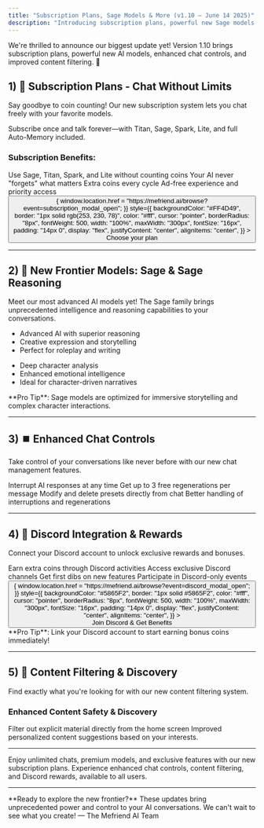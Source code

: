 ```yaml
---
title: "Subscription Plans, Sage Models & More (v1.10 – June 14 2025)"
description: "Introducing subscription plans, powerful new Sage models, enhanced chat controls, and improved content filtering."
---
```


<Tabs>
  <Tab title="What's New">
    We're thrilled to announce our biggest update yet! Version 1.10 brings
    subscription plans, powerful new AI models, enhanced chat controls, and
    improved content filtering. 🚀
  </Tab>
</Tabs>

## 1) 💎 Subscription Plans - Chat Without Limits

Say goodbye to coin counting! Our new subscription system lets you chat freely with your favorite models.

<Check>
  Subscribe once and talk forever—with Titan, Sage, Spark, Lite, and full
  Auto-Memory included.
</Check>

### Subscription Benefits:

<CardGroup cols={2}>
  <Card title="Limitless Chats" icon="infinity">
    Use Sage, Titan, Spark, and Lite without counting coins
  </Card>
  <Card title="Free Auto-Memory" icon="brain">
    Your AI never "forgets" what matters
  </Card>
  <Card title="Monthly Bonus" icon="gift">
    Extra coins every cycle
  </Card>
  <Card title="Premium Features" icon="crown">
    Ad-free experience and priority access
  </Card>
</CardGroup>

<div align="center">
  <button
    onClick={() => {
      window.location.href =
        "https://mefriend.ai/browse?event=subscription_modal_open";
    }}
    style={{
      backgroundColor: "#FF4D49",
      border: "1px solid rgb(253, 230, 78)",
      color: "#fff",
      cursor: "pointer",
      borderRadius: "8px",
      fontWeight: 500,
      width: "100%",
      maxWidth: "300px",
      fontSize: "16px",
      padding: "14px 0",
      display: "flex",
      justifyContent: "center",
      alignItems: "center",
    }}
  >
    <div>Choose your plan</div>
  </button>
</div>

---

## 2) 🧠 New Frontier Models: Sage & Sage Reasoning

Meet our most advanced AI models yet! The Sage family brings unprecedented intelligence and reasoning capabilities to your conversations.

<CardGroup cols={2}>
  <Card title="Sage" icon="brain">
    <ul>
      <li>Advanced AI with superior reasoning</li>
      <li>Creative expression and storytelling</li>
      <li>Perfect for roleplay and writing</li>
    </ul>
  </Card>

  <Card title="Sage Reasoning" icon="lightbulb">
    <ul>
      <li>Deep character analysis</li>
      <li>Enhanced emotional intelligence</li>
      <li>Ideal for character-driven narratives</li>
    </ul>
  </Card>
</CardGroup>

<Info>
  **Pro Tip**: Sage models are optimized for immersive storytelling and complex
  character interactions.
</Info>

---

## 3) ⏹️ Enhanced Chat Controls

Take control of your conversations like never before with our new chat management features.

<CardGroup cols={2}>
  <Card title="Stop Generation" icon="stop">
    Interrupt AI responses at any time
  </Card>
  <Card title="Free Regeneration" icon="rotate">
    Get up to 3 free regenerations per message
  </Card>
  <Card title="Preset Editing" icon="sliders">
    Modify and delete presets directly from chat
  </Card>
  <Card title="Response Quality" icon="star">
    Better handling of interruptions and regenerations
  </Card>
</CardGroup>

---

## 4) 🎁 Discord Integration & Rewards

Connect your Discord account to unlock exclusive rewards and bonuses.

<CardGroup cols={2}>
  <Card title="Bonus Coins" icon="coins">
    Earn extra coins through Discord activities
  </Card>
  <Card title="Community Access" icon="users">
    Access exclusive Discord channels
  </Card>
  <Card title="Early Access" icon="rocket">
    Get first dibs on new features
  </Card>
  <Card title="Special Events" icon="calendar">
    Participate in Discord-only events
  </Card>
</CardGroup>

<div align="center">
  <button
    onClick={() => {
      window.location.href =
        "https://mefriend.ai/browse?event=discord_modal_open";
    }}
    style={{
      backgroundColor: "#5865F2",
      border: "1px solid #5865F2",
      color: "#fff",
      cursor: "pointer",
      borderRadius: "8px",
      fontWeight: 500,
      width: "100%",
      maxWidth: "300px",
      fontSize: "16px",
      padding: "14px 0",
      display: "flex",
      justifyContent: "center",
      alignItems: "center",
    }}
  >
    <div>Join Discord & Get Benefits</div>
  </button>
</div>

<Info>
  **Pro Tip**: Link your Discord account to start earning bonus coins
  immediately!
</Info>

---

## 5) 🎯 Content Filtering & Discovery

Find exactly what you're looking for with our new content filtering system.

### Enhanced Content Safety & Discovery

<CardGroup cols={2}>
  <Card title="Smart Filters" icon="filter">
    Filter out explicit material directly from the home screen
  </Card>
  <Card title="Better Recommendations" icon="wand-magic-sparkles">
    Improved personalized content suggestions based on your interests.
  </Card>
</CardGroup>

---

<CardGroup cols={2}>
  <Card title="For Subscribers" icon="crown">
    Enjoy unlimited chats, premium models, and exclusive features with our new
    subscription plans.
  </Card>

  <Card title="For Everyone" icon="sparkles">
    Experience enhanced chat controls, content filtering, and Discord rewards,
    available to all users.
  </Card>
</CardGroup>

---

<Note>
  **Ready to explore the new frontier?** These updates bring unprecedented power
  and control to your AI conversations. We can't wait to see what you create! —
  The Mefriend AI Team
</Note>
